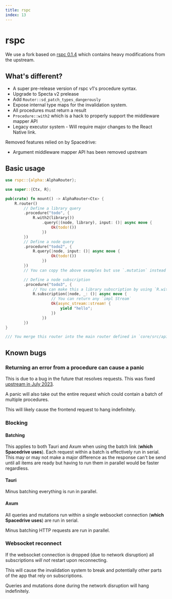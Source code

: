 ```yaml
---
title: ​rspc
index: 13
---
```


# rspc

We use a fork based on [rspc 0.1.4](https://docs.rs/rspc) which contains heavy modifications from the upstream.

## What's different?

- A super pre-release version of rspc v1's procedure syntax.
- Upgrade to Specta v2 prelease
- Add `Router::sd_patch_types_dangerously`
- Expose internal type maps for the invalidation system.
- All procedures must return a result
- `Procedure::with2` which is a hack to properly support the middleware mapper API
- Legacy executor system - Will require major changes to the React Native link.

Removed features relied on by Spacedrive:

- Argument middleware mapper API has been removed upstream

## Basic usage

```rust
use rspc::{alpha::AlphaRouter};

use super::{Ctx, R};

pub(crate) fn mount() -> AlphaRouter<Ctx> {
	R.router()
		// Define a library query
		.procedure("todo", {
			R.with2(library())
				.query(|(node, library), input: ()| async move {
					Ok(todo!())
				})
		})
		// Define a node query
		.procedure("todo2", {
			R.query(|node, input: ()| async move {
					Ok(todo!())
				})
		})
		// You can copy the above examples but use `.mutation` instead of `.query` for mutations

		// Define a node subscription
		.procedure("todo3", {
			// You can make this a library subscription by using `R.with2(library())`
			R.subscription(|node, _: ()| async move {
					// You can return any `impl Stream`
					Ok(async_stream::stream! {
						yield "hello";
					})
				})
		})
}

/// You merge this router into the main router defined in `core/src/api.rs`.
```

## Known bugs

### Returning an error from a procedure can cause a panic

This is due to a bug in the future that resolves requests. This was fixed [upstream in July 2023](https://github.com/oscartbeaumont/rspc/commit/f115ab22e04d59b0c9056989392215df2b7bb531).

A panic will also take out the entire request which could contain a batch of multiple procedures.

This will likely cause the frontend request to hang indefinitely.

### Blocking

#### Batching

This applies to both Tauri and Axum when using the batch link (**which Spacedrive uses**). Each request within a batch is effectively run in serial. This may or may not make a major difference as the response can't be send until all items are ready but having to run them in parallel would be faster regardless.

#### Tauri

Minus batching everything is run in parallel.

#### Axum

All queries and mutations run within a single websocket connection (**which Spacedrive uses**) are run in serial.

Minus batching HTTP requests are run in parallel.

### Websocket reconnect

If the websocket connection is dropped (due to network disruption) all subscriptions _will not_ restart upon reconnecting.

This will cause the invalidation system to break and potentially other parts of the app that rely on subscriptions.

Queries and mutations done during the network disruption will hang indefinitely.
